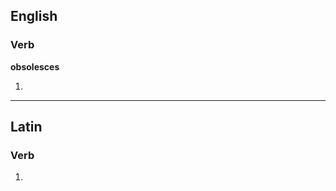 ==English==

===Verb===
'''obsolesces'''

# {{third-person singular of|[[obsolesce]]}}

----

==Latin==

===Verb===
{{la-verb-form|obsolescēs}}

# {{conjugation of|obsolesco|obsolescō|2|s|fut|act|ind|lang=la}}
{{count page|[[Wiktionary:Page count]]}}